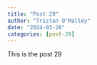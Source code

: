 ```yaml
---
title: "Post 29"
author: "Tristan O'Malley"
date: "2024-03-28"
categories: [post-29]
---
```


This is the post 29
